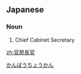 ==Japanese==
{{ja-kanjitab|かん|ぼう|ちょう|かん|yomi=o}}

===Noun===
{{ja-noun|かんぼうちょうかん}}

# Chief Cabinet Secretary

[[Category:ja:Politics|かんぼうちょうかん]]

[[zh:官房長官]]